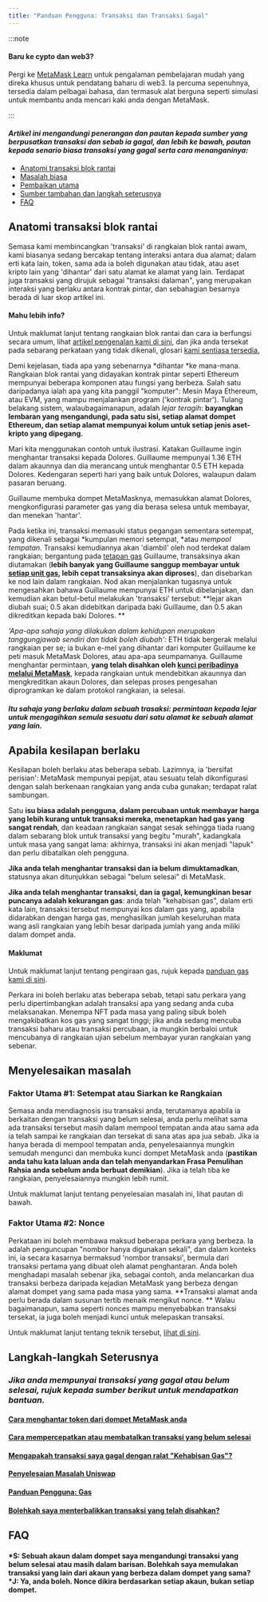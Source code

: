 ```yaml
---
title: "Panduan Pengguna: Transaksi dan Transaksi Gagal"
---
```


:::note

#### Baru ke cypto dan web3?

Pergi ke [MetaMask Learn](https://learn.metamask.io/) untuk pengalaman pembelajaran mudah yang direka khusus untuk pendatang baharu di web3. Ia percuma sepenuhnya, tersedia dalam pelbagai bahasa, dan termasuk alat berguna seperti simulasi untuk membantu anda mencari kaki anda dengan MetaMask.

:::

#### _Artikel ini mengandungi penerangan dan pautan kepada sumber yang berpusatkan transaksi dan sebab ia gagal, dan lebih ke bawah, pautan kepada senario biasa transaksi yang gagal serta cara menanganinya:_

- [Anatomi transaksi blok rantai](#anatomi-transaksi-blok-rantai)
- [Masalah biasa](#apabila-kesilapan-berlaku)
- [Pembaikan utama](#menyelesaikan-masalah)
- [Sumber tambahan dan langkah seterusnya](#langkah-langkah-seterusnya)
- [FAQ](#faq)

## **Anatomi transaksi blok rantai**

Semasa kami membincangkan 'transaksi' di rangkaian blok rantai awam, kami biasanya sedang bercakap tentang interaksi antara dua alamat; dalam erti kata lain, token, sama ada ia boleh digunakan atau tidak, atau aset kripto lain yang 'dihantar' dari satu alamat ke alamat yang lain. Terdapat juga transaksi yang dirujuk sebagai "transaksi dalaman", yang merupakan interaksi yang berlaku antara kontrak pintar, dan sebahagian besarnya berada di luar skop artikel ini.

#### Mahu lebih info?

Untuk maklumat lanjut tentang rangkaian blok rantai dan cara ia berfungsi secara umum, lihat [artikel pengenalan kami di sini](https://metamask.zendesk.com/hc/en-us/articles/360015489611-Learn-the-basics-of-blockchains-and-Ethereum-miners-and-validators-gas-cryptocurrencies-and-NFTs-block-explorer-networks-etc-), dan jika anda tersekat pada sebarang perkataan yang tidak dikenali, glosari [kami sentiasa tersedia.](https://consensys.net/knowledge-base/a-blockchain-glossary-for-beginners/)

Demi kejelasan, tiada apa yang sebenarnya *dihantar *ke mana-mana. Rangkaian blok rantai yang didayakan kontrak pintar seperti Ethereum mempunyai beberapa komponen atau fungsi yang berbeza. Salah satu daripadanya ialah apa yang kita panggil "komputer": Mesin Maya Ethereum, atau EVM, yang mampu menjalankan program ('kontrak pintar'). Tulang belakang sistem, walaubagaimanapun, adalah _lejar teragih_: **bayangkan lembaran yang mengandungi, pada satu sisi, setiap alamat dompet Ethereum, dan setiap alamat mempunyai kolum untuk setiap jenis aset-kripto yang dipegang.**

Mari kita menggunakan contoh untuk ilustrasi. Katakan Guillaume ingin menghantar transaksi kepada Dolores. Guillaume mempunyai 1.36 ETH dalam akaunnya dan dia merancang untuk menghantar 0.5 ETH kepada Dolores. Kedengaran seperti hari yang baik untuk Dolores, walaupun dalam pasaran beruang.

Guillaume membuka dompet MetaMasknya, memasukkan alamat Dolores, mengkonfigurasi parameter gas yang dia berasa selesa untuk membayar, dan menekan 'hantar'.

Pada ketika ini, transaksi memasuki status pegangan sementara setempat, yang dikenali sebagai *kumpulan memori setempat, *atau _mempool tempatan_. Transaksi kemudiannya akan 'diambil' oleh nod terdekat dalam rangkaian; bergantung pada [tetapan gas](https://metamask.zendesk.com/hc/en-us/articles/360022895972-Using-advanced-gas-controls) Guillaume, transaksinya akan diutamakan (**lebih banyak yang Guillaume sanggup membayar untuk [setiap unit gas](https://metamask.zendesk.com/hc/en-us/articles/4404600179227-User-Guide-Gas), lebih cepat transaksinya akan diproses**), dan disebarkan ke nod lain dalam rangkaian. Nod akan menjalankan tugasnya untuk mengesahkan bahawa Guillaume mempunyai ETH untuk dibelanjakan, dan kemudian akan betul-betul melakukan 'transaksi' tersebut: **lejar akan diubah suai; 0.5 akan didebitkan daripada baki Guillaume, dan 0.5 akan dikreditkan kepada baki Dolores. **

_'Apa-apa sahaja yang dilakukan dalam kehidupan merupakan tanggungjawab sendiri dan tidak boleh diubah':_ ETH tidak bergerak melalui rangkaian per se; ia bukan e-mel yang dihantar dari komputer Guillaume ke peti masuk MetaMask Dolores, atau apa-apa seumpamanya. Guillaume menghantar permintaan, **yang telah disahkan oleh [kunci peribadinya melalui MetaMask](https://metamask.zendesk.com/hc/en-us/articles/4404722782107-User-guide-Secret-Recovery-Phrase-password-and-private-keys)**, kepada rangkaian untuk mendebitkan akaunnya dan mengkreditkan akaun Dolores, dan selepas proses pengesahan diprogramkan ke dalam protokol rangkaian, ia selesai.

#### _Itu sahaja yang berlaku dalam sebuah trasaksi: permintaan kepada lejar untuk mengagihkan semula sesuatu dari satu alamat ke sebuah alamat yang lain._

## **Apabila kesilapan berlaku**

Kesilapan boleh berlaku atas beberapa sebab. Lazimnya, ia 'bersifat perisian': MetaMask mempunyai pepijat, atau sesuatu telah dikonfigurasi dengan salah berkenaan rangkaian yang anda cuba gunakan; terdapat ralat sambungan.

Satu **isu biasa adalah pengguna, dalam percubaan untuk membayar harga yang lebih kurang untuk transaksi mereka, menetapkan had gas yang sangat rendah**, dan keadaan rangkaian sangat sesak sehingga tiada ruang dalam sebarang blok untuk transaksi yang begitu "murah", kadangkala untuk masa yang sangat lama: akhirnya, transaksi ini akan menjadi "lapuk" dan perlu dibatalkan oleh pengguna.

**Jika anda telah menghantar transaksi dan ia belum dimuktamadkan**, statusnya akan ditunjukkan sebagai "belum selesai" di MetaMask.

**Jika anda telah menghantar transaksi, dan ia gagal, kemungkinan besar puncanya adalah kekurangan gas**: anda telah "kehabisan gas", dalam erti kata lain, transaksi tersebut mempunyai kos dalam gas yang, apabila didarabkan dengan harga gas, menghasilkan jumlah keseluruhan mata wang asli rangkaian yang lebih besar daripada jumlah yang anda miliki dalam dompet anda.

#### Maklumat

Untuk maklumat lanjut tentang pengiraan gas, rujuk kepada [panduan gas kami di sini](https://metamask.zendesk.com/hc/en-us/articles/4404600179227-User-Guide-Gas).

Perkara ini boleh berlaku atas beberapa sebab, tetapi satu perkara yang perlu dipertimbangkan adalah transaksi apa yang sedang anda cuba melaksanakan. Menempa NFT pada masa yang paling sibuk boleh mengakibatkan kos gas yang sangat tinggi; jika anda sedang mencuba transaksi baharu atau transaksi percubaan, ia mungkin berbaloi untuk mencubanya di rangkaian ujian sebelum membayar yuran rangkaian yang sebenar.

## **Menyelesaikan masalah**

### **Faktor Utama #1: Setempat atau Siarkan ke Rangkaian**

Semasa anda mendiagnosis isu transaksi anda, terutamanya apabila ia berkaitan dengan transaksi yang belum selesai, anda perlu melihat sama ada transaksi tersebut masih dalam mempool tempatan anda atau sama ada ia telah sampai ke rangkaian dan tersekat di sana atas apa jua sebab. Jika ia hanya berada di mempool tempatan anda, penyelesaiannya mungkin semudah mengunci dan membuka kunci dompet MetaMask anda (**pastikan anda tahu kata laluan anda dan telah menyandarkan Frasa Pemulihan Rahsia anda sebelum anda berbuat demikian**). Jika ia telah tiba ke rangkaian, penyelesaiannya mungkin lebih rumit.

Untuk maklumat lanjut tentang penyelesaian masalah ini, lihat pautan di bawah.

### **Faktor Utama #2: Nonce**

Perkataan ini boleh membawa maksud beberapa perkara yang berbeza. Ia adalah penguncupan "nombor hanya digunakan sekali", dan dalam konteks ini, ia secara kasarnya bermaksud 'nombor transaksi', bermula dari transaksi pertama yang dibuat oleh alamat penghantaran. Anda boleh menghadapi masalah sebenar jika, sebagai contoh, anda melancarkan dua transaksi berbeza daripada kejadian MetaMask yang berbeza dengan alamat dompet yang sama pada masa yang sama. **Transaksi alamat anda perlu berada dalam susunan tertib menaik mengikut nonce. ** Walau bagaimanapun, sama seperti nonces mampu menyebabkan transaksi tersekat, ia juga boleh menjadi kunci untuk melepaskan transaksi.

Untuk maklumat lanjut tentang teknik tersebut, [lihat di sini](https://metamask.zendesk.com/hc/en-us/articles/360015489251-How-to-Speed-Up-or-Cancel-a-Pending-Transaction).

## **Langkah-langkah Seterusnya**

### _Jika anda mempunyai transaksi yang gagal atau belum selesai, rujuk kepada sumber berikut untuk mendapatkan bantuan._

#### [Cara menghantar token dari dompet MetaMask anda](https://metamask.zendesk.com/hc/en-us/articles/360015488931)

#### [Cara mempercepatkan atau membatalkan transaksi yang belum selesai](https://metamask.zendesk.com/hc/en-us/articles/360015489251-How-to-Speed-Up-or-Cancel-a-Pending-Transaction)

#### [Mengapakah transaksi saya gagal dengan ralat "Kehabisan Gas"?](https://metamask.zendesk.com/hc/en-us/articles/360038849792-Why-did-my-transaction-fail-with-an-Out-of-Gas-error-How-can-I-fix-it-)

#### [Penyelesaian Masalah Uniswap](https://metamask.zendesk.com/hc/en-us/articles/360053394291-Uniswap-support-and-troubleshooting-tips)

#### [Panduan Pengguna: Gas](https://metamask.zendesk.com/hc/en-us/articles/4404600179227-User-Guide-Gas)

#### [Bolehkah saya menterbalikkan transaksi yang telah disahkan?](https://metamask.zendesk.com/hc/en-us/articles/360059957352-Can-I-reverse-an-already-confirmed-transaction-)

## **FAQ**

#### *S: Sebuah akaun dalam dompet saya mengandungi transaksi yang belum selesai atau masih dalam barisan. Bolehkah saya memulakan transaksi yang lain dari akaun yang berbeza dalam dompet yang sama?*J: Ya, anda boleh. Nonce dikira berdasarkan setiap akaun, bukan setiap dompet.
